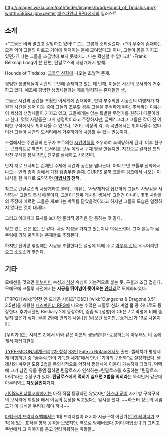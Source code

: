 http://images.wikia.com/pathfinder/images/b/bd/Hound_of_Tindalos.jpg?width=585&align=center
[[패스파인더 RPG]]에서의 일러스트

== 소개 ==
>"그들은 비쩍 말랐고 갈망하고 있어!!" 그는 그렇게 소리질렀다. 
>"이 우주에 존재하는 모든 악이 그들의 마르고 기아에 허덕이는 몸에 모여있다고! 아니, 그들이 몸을 가지고 있던가? 나는 그들을 조금밖에 보지 못했지.... 나는 확신할 수 없다고!"
-Frank Belknap Long이 쓴 단편, 틴달로스의 사냥개에서 발췌.


Hounds of Tindalos. [[크툴루 신화]]에 나오는 초월적 존재.

평범한 생명체들이 시간의 구면에 존재하고 있는 데 반해, 이들은 시간의 모서리에 거주하고 있다. 애초에 평범한 생명체들과는 궤를 달리하는 존재들인 셈.

그들은 시간과 공간을 초월한 이세계에 존재하며, 만약 부주의한 시공간의 여행자가 차원과 시간을 넘어 이동 중에 그들과 조우할 경우 그들을 추적하게 된다. 추적하는 이유는 이 세상의 생명체들이 가지고 있고, 그들에게는 없는 특별한 무언가를 원하기 때문이라고 한다. 몇몇 사람들은 그게 생명력이라고 주장하지만, 글쎄? 그리고 그들은 각이 진 어떠한 구석에서도 튀어나올 수 있으나, 120도 이상의 각, 즉 곡면에서는 튀어나올수 없다. 이건 그들이 시간의 모서리에서 거주하기에 사용할 수 있는 권능이다.

소설에서는 주인공의 친구가 부주의한 [[시간여행]]중 조우하여 추격당하게 된다. 이후 친구는 콘크리트로 벽면의 모서리를 모두 메꿔서 구체 방을 만들지만, 지진으로 갈라진 틈의 각진 구석을 통해 침입, 친구를 살해하고 사라진다.
 
단지 개로 묘사되는 존재인 주제에 시간과 공간을 넘나든다. 어찌 보면 크툴루 신화에서 나오는 [[인외]] 종족 중에서 가장 [[흠좀무]]한 존재. [[GURPS]] 룰북 크툴루 펑크에서 나오는 이 녀석을 한 마디로 요약하면 '''[[마법사]]의 천적.'''

참고로 틴달로스의 사냥개라고 불리는 이유는 '사냥개처럼 집요하게 그들의 사냥감을 사냥하는' 그들의 특성 때문이지, 그들이 '진짜 개처럼 생겨서' 그런건 아니다. 몇몇 사람들의 주장에 따르면 그들은 개보다는 박쥐를 닮았을것이라고 하지만 그들의 모습은 일정하지 않다는 것이 대세다.

그리고 이래저래 묘사를 보자면 물리적 공격은 안 통하는 것 같다.

믿고 있는 신은 없는것 같다. 사실 지성을 가지고 있는지나 의심스럽다. 그저 본능과 굶주림에 의해 움직이는 존재들로 추정된다.

하지만 신이랑 엮일때는 시공을 초월한다는 설정에 의해 주로 [[아우터 갓]]의 우두머리인 [[요그 소토스]]와 엮인다.

== 기타 ==
모에선을 맞으면 [[이누미미]] 속성과 [[식신]] 속성이 기본적으로 붙는 듯. 구울과 조금 겹친다. 모에모에 크툴루 사전에서는 '''시공을 뛰어넘어 쫒아오는 [[얀데레]]'''로 모에화되었다.

[TRPG] [wiki:"던전 앤 드래곤 시리즈" D&D] [wiki:"Dungeons & Dragons 3.5" 3.5판]을 개량한 [[패스파인더 RPG]]에 나오는 수많은 크툴루 신화 계열 몹 중 하나로도 등장한다. 추가서플인 Bestiary 2에 등장하며, 중립·악 [성향]에 CR은 7로 악명에 비해 좀 낮지 않은가 싶다. 물론 2밖에 안되게 나온 [딥 원]보단 낫지만, [쇼거스]가 19로 나온지라.

[무리가 없는 시리즈 2]에서 이와 같은 이름의 생물병기가 등장하는데 아무래도 이 놈에게서 패러디한듯.

[[TYPE-MOON/세계관]]의 [[2차 창작]] [[SS]]인 [[Fate in Britain]]에서도 출현. 젤레치가 평행세계 여행하던 중 "굶주림 만이 가득찬 세계"에서 만난 "기아의 구현화"로 설정되었다. 젤레치와 싸우던 도중 2법을 무의식적으로 익혀서 평행세계 이동이 가능하게 되었다. 덕택에 그가 남긴 유물 중엔 접하면 틴달로스가 인식하는=탄달로스를 호출하는 "틴달로스 아이"라는 수정구가 있다. '''틴달로스에게 먹히기 싫으면 2법을 익히라'''는 목적인거 같은데 아무리봐도 '''차도살인지계'''다.

[[기어와라! 냐루코양]]에서는 아직 직접 등장하진 않았지만 [[하스타 군]]이 자기 방 구석구석의 모서리에 회칠을 해서 이놈의 등장을 막고있다는 암시를 줬다. ~~하스터 정도의 네임드가 이 녀석을 두려워 해야 하나~~

[[마법소녀 프리티☆벨]]에서는 1대 프리티벨이 러시아 시골구석 어딘가([[트윈 레이더]]가 포착)에 있는 표적을 향해 공격을 보냈지만, 역으로 당해버렸다.(어이 마법소녀!?) 그리고 주변에서 그 이야기를 듣고 안타까워하는 마왕들... 
